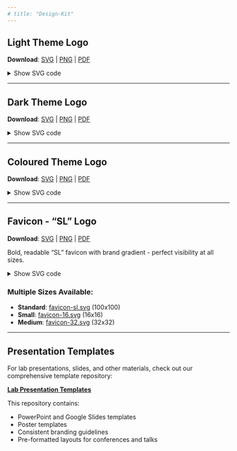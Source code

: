 ```yaml
---
# title: "Design-Kit"
---
```

## Light Theme Logo

**Download**: [SVG](images/logo_light.svg) | [PNG](images/logo_light.png) | [PDF](images/logo_light.pdf)

<details>
<summary>Show SVG code</summary>

```svg
<svg viewBox="0 0 480 120" xmlns="http://www.w3.org/2000/svg">
  <title>Sustainability Lab Logo - Light Mode</title>
  <line x1="110" y1="85" x2="110" y2="35" stroke="#444444" stroke-width="2" stroke-linecap="round"/>
  <line x1="110" y1="85" x2="150" y2="85" stroke="#444444" stroke-width="2" stroke-linecap="round"/>
  <path d="M 90.0 84.7 L 91.4 84.5 L 92.8 84.3 L 94.1 84.1 L 95.5 83.7 L 96.9 83.2 L 98.3 82.5 L 99.7 81.5 L 101.0 80.2 L 102.4 78.5 L 103.8 76.3 L 105.2 73.5 L 106.6 70.2 L 107.9 66.3 L 109.3 62.1 L 110.7 57.9 L 112.1 53.7 L 113.4 49.8 L 114.8 46.5 L 116.2 43.7 L 117.6 41.5 L 119.0 39.8 L 120.3 38.5 L 121.7 37.5 L 123.1 36.8 L 124.5 36.3 L 125.9 35.9 L 127.2 35.7 L 128.6 35.5 L 130.0 35.3"
        fill="none"
        stroke="#000000"
        stroke-width="3.5"
        stroke-linecap="round"/>
  <text x="165" y="65" font-family="system-ui, sans-serif" font-size="32" font-weight="400" fill="#111111" letter-spacing="0.5px">
    SUSTAINABILITY
  </text>
  <text x="165" y="85" font-family="system-ui, sans-serif" font-size="18" font-weight="300" fill="#555555" letter-spacing="3px">
    LAB
  </text>
</svg>
```

</details>

---

##  Dark Theme Logo

**Download**: [SVG](images/logo_dark.svg) | [PNG](images/logo_dark.png) | [PDF](images/logo_dark.pdf)

<details>
<summary>Show SVG code</summary>

```svg
<svg viewBox="0 0 480 120" xmlns="http://www.w3.org/2000/svg">
  <title>Sustainability Lab Logo - Dark Mode</title>
  <line x1="110" y1="85" x2="110" y2="35" stroke="#CCCCCC" stroke-width="2" stroke-linecap="round"/>
  <line x1="110" y1="85" x2="150" y2="85" stroke="#CCCCCC" stroke-width="2" stroke-linecap="round"/>
  <path d="M 90.0 84.7 L 91.4 84.5 L 92.8 84.3 L 94.1 84.1 L 95.5 83.7 L 96.9 83.2 L 98.3 82.5 L 99.7 81.5 L 101.0 80.2 L 102.4 78.5 L 103.8 76.3 L 105.2 73.5 L 106.6 70.2 L 107.9 66.3 L 109.3 62.1 L 110.7 57.9 L 112.1 53.7 L 113.4 49.8 L 114.8 46.5 L 116.2 43.7 L 117.6 41.5 L 119.0 39.8 L 120.3 38.5 L 121.7 37.5 L 123.1 36.8 L 124.5 36.3 L 125.9 35.9 L 127.2 35.7 L 128.6 35.5 L 130.0 35.3"
        fill="none"
        stroke="#FFFFFF"
        stroke-width="3.5"
        stroke-linecap="round"/>
  <text x="165" y="65" font-family="system-ui, sans-serif" font-size="32" font-weight="400" fill="#FFFFFF" letter-spacing="0.5px">
    SUSTAINABILITY
  </text>
  <text x="165" y="85" font-family="system-ui, sans-serif" font-size="18" font-weight="300" fill="#AAAAAA" letter-spacing="3px">
    LAB
  </text>
</svg>
```

</details>

---

##  Coloured Theme Logo

**Download**: [SVG](images/logo_colored.svg) | [PNG](images/logo_colored.png) | [PDF](images/logo_colored.pdf)

<details>
<summary>Show SVG code</summary>

```svg
<svg viewBox="0 0 480 120" xmlns="http://www.w3.org/2000/svg">
  <title>Sustainability Lab Logo - Modern Teal</title>
  <line x1="110" y1="85" x2="110" y2="35" stroke="#5C9EAD" stroke-width="2" stroke-linecap="round"/>
  <line x1="110" y1="85" x2="150" y2="85" stroke="#5C9EAD" stroke-width="2" stroke-linecap="round"/>
  <path d="M 90.0 84.7 L 91.4 84.5 L 92.8 84.3 L 94.1 84.1 L 95.5 83.7 L 96.9 83.2 L 98.3 82.5 L 99.7 81.5 L 101.0 80.2 L 102.4 78.5 L 103.8 76.3 L 105.2 73.5 L 106.6 70.2 L 107.9 66.3 L 109.3 62.1 L 110.7 57.9 L 112.1 53.7 L 113.4 49.8 L 114.8 46.5 L 116.2 43.7 L 117.6 41.5 L 119.0 39.8 L 120.3 38.5 L 121.7 37.5 L 123.1 36.8 L 124.5 36.3 L 125.9 35.9 L 127.2 35.7 L 128.6 35.5 L 130.0 35.3" 
        fill="none" 
        stroke="#2F5F5F" 
        stroke-width="3.5" 
        stroke-linecap="round"/>
  <text x="165" y="65" font-family="system-ui, sans-serif" font-size="32" font-weight="400" fill="#2F5F5F" letter-spacing="0.5px">
    SUSTAINABILITY
  </text>
  <text x="165" y="85" font-family="system-ui, sans-serif" font-size="18" font-weight="300" fill="#4A7F7F" letter-spacing="3px">
    LAB
  </text>
</svg>
```

</details>

---

##  Favicon - "SL" Logo

**Download**: [SVG](images/favicon-sl.svg) | [PNG](images/favicon-sl.png) | [PDF](images/favicon-sl.pdf)

Bold, readable "SL" favicon with brand gradient - perfect visibility at all sizes.

<details>
<summary>Show SVG code</summary>

```svg
<svg viewBox="0 0 100 100" xmlns="http://www.w3.org/2000/svg">
  <title>Sustainability Lab - SL Favicon</title>
  <defs>
    <linearGradient id="bgGradient" x1="0%" y1="0%" x2="100%" y2="100%">
      <stop offset="0%" style="stop-color:#667eea;stop-opacity:1" />
      <stop offset="100%" style="stop-color:#764ba2;stop-opacity:1" />
    </linearGradient>
  </defs>
  <circle cx="50" cy="50" r="48" fill="url(#bgGradient)" stroke="#ffffff" stroke-width="4"/>
  <text x="28" y="68" font-family="Roboto, system-ui, sans-serif" font-size="42" font-weight="700" fill="#ffffff" text-anchor="middle">S</text>
  <text x="72" y="68" font-family="Roboto, system-ui, sans-serif" font-size="42" font-weight="700" fill="#ffffff" text-anchor="middle">L</text>
</svg>
```

</details>

### Multiple Sizes Available:
- **Standard**: [favicon-sl.svg](images/favicon-sl.svg) (100x100)
- **Small**: [favicon-16.svg](images/favicon-16.svg) (16x16) 
- **Medium**: [favicon-32.svg](images/favicon-32.svg) (32x32)

---

## Presentation Templates

For lab presentations, slides, and other materials, check out our comprehensive template repository:

**[Lab Presentation Templates](https://github.com/sustainability-lab/lab-templates)**

This repository contains:

- PowerPoint and Google Slides templates
- Poster templates
- Consistent branding guidelines
- Pre-formatted layouts for conferences and talks
